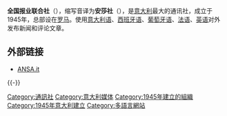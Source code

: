 '''全国报业联合社'''（{{lang-it|Agenzia Nazionale Stampa Associata}}），缩写音译为'''安莎社'''（{{lang|en|ANSA}}），是[[意大利|意大利]]最大的通讯社，成立于1945年，总部设在[[罗马|罗马]]。使用[[意大利语|意大利语]]、[[西班牙语|西班牙语]]、[[葡萄牙语|葡萄牙语]]、[[法语|法语]]、[[英语|英语]]对外发布新闻和评论文章。

==外部链接==
*[https://www.ansa.it ANSA.it] {{Wayback|url=http://www.ansa.it/ |date=20191003074335 }}

{{-}}

{{Authority control}}
[[Category:通訊社|Category:通訊社]]
[[Category:意大利媒体|Category:意大利媒体]]
[[Category:1945年建立的組織|Category:1945年建立的組織]]
[[Category:1945年意大利建立|Category:1945年意大利建立]]
[[Category:多語言網站|Category:多語言網站]]
